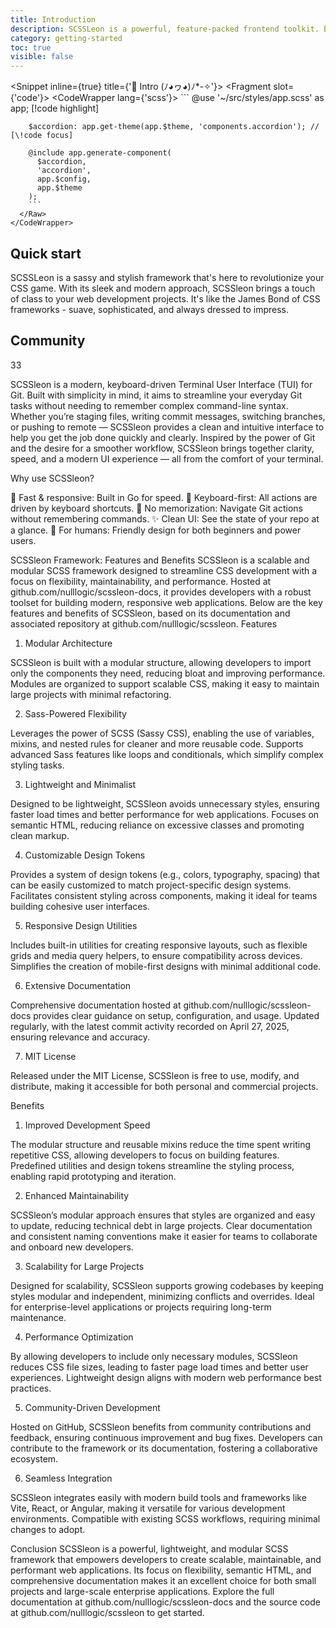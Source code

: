 ```yaml
---
title: Introduction
description: SCSSLeon is a powerful, feature-packed frontend toolkit. Build anything from prototype to production in minutes.
category: getting-started
toc: true
visible: false
---
```


<Snippet inline={true} title={'🎐 Intro (ﾉ◕ヮ◕)ﾉ*-✧'}>
  <Fragment slot={'code'}>
    <CodeWrapper lang={'scss'}>
      <Raw file={file} line_start={15} line_end={24}>
        ```
        @use '~/src/styles/app.scss' as app; [!code highlight]

        $accordion: app.get-theme(app.$theme, 'components.accordion'); // [\!code focus]

        @include app.generate-component(
          $accordion,
          'accordion',
          app.$config,
          app.$theme
        );
        ```
      </Raw>
    </CodeWrapper>
  </Fragment>
</Snippet>

## Quick start
SCSSLeon is a sassy and stylish framework that's here to revolutionize your CSS game. With its sleek and modern approach, SCSSleon brings a touch of class to your web development projects. It's like the James Bond of CSS frameworks - suave, sophisticated, and always dressed to impress.

## Community
33

SCSSleon is a modern, keyboard-driven Terminal User Interface (TUI) for Git. Built with simplicity in mind, it aims to streamline your everyday Git tasks without needing to remember complex command-line syntax.
Whether you’re staging files, writing commit messages, switching branches, or pushing to remote — SCSSleon provides a clean and intuitive interface to help you get the job done quickly and clearly.
Inspired by the power of Git and the desire for a smoother workflow, SCSSleon brings together clarity, speed, and a modern UI experience — all from the comfort of your terminal.

Why use SCSSleon?

🚀 Fast & responsive: Built in Go for speed.
🎹 Keyboard-first: All actions are driven by keyboard shortcuts.
🧠 No memorization: Navigate Git actions without remembering commands.
✨ Clean UI: See the state of your repo at a glance.
🐸 For humans: Friendly design for both beginners and power users.

SCSSleon Framework: Features and Benefits
SCSSleon is a scalable and modular SCSS framework designed to streamline CSS development with a focus on flexibility, maintainability, and performance. Hosted at github.com/nulllogic/scssleon-docs, it provides developers with a robust toolset for building modern, responsive web applications. Below are the key features and benefits of SCSSleon, based on its documentation and associated repository at github.com/nulllogic/scssleon.
Features
1. Modular Architecture

SCSSleon is built with a modular structure, allowing developers to import only the components they need, reducing bloat and improving performance.
Modules are organized to support scalable CSS, making it easy to maintain large projects with minimal refactoring.

2. Sass-Powered Flexibility

Leverages the power of SCSS (Sassy CSS), enabling the use of variables, mixins, and nested rules for cleaner and more reusable code.
Supports advanced Sass features like loops and conditionals, which simplify complex styling tasks.

3. Lightweight and Minimalist

Designed to be lightweight, SCSSleon avoids unnecessary styles, ensuring faster load times and better performance for web applications.
Focuses on semantic HTML, reducing reliance on excessive classes and promoting clean markup.

4. Customizable Design Tokens

Provides a system of design tokens (e.g., colors, typography, spacing) that can be easily customized to match project-specific design systems.
Facilitates consistent styling across components, making it ideal for teams building cohesive user interfaces.

5. Responsive Design Utilities

Includes built-in utilities for creating responsive layouts, such as flexible grids and media query helpers, to ensure compatibility across devices.
Simplifies the creation of mobile-first designs with minimal additional code.

6. Extensive Documentation

Comprehensive documentation hosted at github.com/nulllogic/scssleon-docs provides clear guidance on setup, configuration, and usage.
Updated regularly, with the latest commit activity recorded on April 27, 2025, ensuring relevance and accuracy.

7. MIT License

Released under the MIT License, SCSSleon is free to use, modify, and distribute, making it accessible for both personal and commercial projects.

Benefits
1. Improved Development Speed

The modular structure and reusable mixins reduce the time spent writing repetitive CSS, allowing developers to focus on building features.
Predefined utilities and design tokens streamline the styling process, enabling rapid prototyping and iteration.

2. Enhanced Maintainability

SCSSleon’s modular approach ensures that styles are organized and easy to update, reducing technical debt in large projects.
Clear documentation and consistent naming conventions make it easier for teams to collaborate and onboard new developers.

3. Scalability for Large Projects

Designed for scalability, SCSSleon supports growing codebases by keeping styles modular and independent, minimizing conflicts and overrides.
Ideal for enterprise-level applications or projects requiring long-term maintenance.

4. Performance Optimization

By allowing developers to include only necessary modules, SCSSleon reduces CSS file sizes, leading to faster page load times and better user experiences.
Lightweight design aligns with modern web performance best practices.

5. Community-Driven Development

Hosted on GitHub, SCSSleon benefits from community contributions and feedback, ensuring continuous improvement and bug fixes.
Developers can contribute to the framework or its documentation, fostering a collaborative ecosystem.

6. Seamless Integration

SCSSleon integrates easily with modern build tools and frameworks like Vite, React, or Angular, making it versatile for various development environments.
Compatible with existing SCSS workflows, requiring minimal changes to adopt.

Conclusion
SCSSleon is a powerful, lightweight, and modular SCSS framework that empowers developers to create scalable, maintainable, and performant web applications. Its focus on flexibility, semantic HTML, and comprehensive documentation makes it an excellent choice for both small projects and large-scale enterprise applications. Explore the full documentation at github.com/nulllogic/scssleon-docs and the source code at github.com/nulllogic/scssleon to get started.